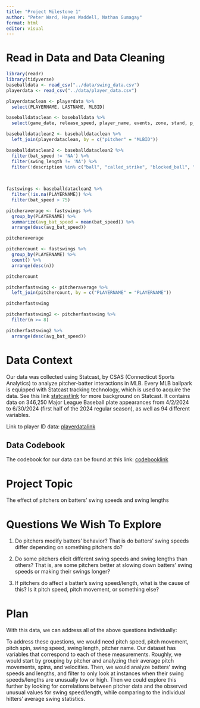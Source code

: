 ```yaml
---
title: "Project Milestone 1"
author: "Peter Ward, Hayes Waddell, Nathan Gumagay"
format: html
editor: visual
---
```


# Read in Data and Data Cleaning

```r
library(readr)
library(tidyverse)
baseballdata <- read_csv("../data/swing_data.csv")
playerdata <- read_csv("../data/player_data.csv")

playerdataclean <- playerdata %>%
  select(PLAYERNAME, LASTNAME, MLBID)
```
```r
baseballdataclean <- baseballdata %>%
  select(game_date, release_speed, player_name, events, zone, stand, p_throws, bb_type, balls, strikes, pfx_x, pfx_z, outs_when_up, inning, hit_distance_sc, launch_angle, launch_speed, effective_speed, release_spin_rate, launch_speed_angle, estimated_ba_using_speedangle, estimated_woba_using_speedangle, woba_value, bat_score, fld_score, pitch_name, pitcher, bat_speed, swing_length, description)

baseballdataclean2 <- baseballdataclean %>% 
  left_join(playerdataclean, by = c("pitcher" = "MLBID"))

baseballdataclean2 <- baseballdataclean2 %>%
  filter(bat_speed != 'NA') %>%
  filter(swing_length != 'NA') %>%
  filter(!description %in% c("ball", "called_strike", "blocked_ball", "pitchout", "hit_by_pitch", "foul_bunt","missed_bunt", "bunt_foul_tip"))
  
  
```

```r
fastswings <- baseballdataclean2 %>%
  filter(!is.na(PLAYERNAME)) %>%
  filter(bat_speed > 75)

pitcheraverage <- fastswings %>%
  group_by(PLAYERNAME) %>%
  summarize(avg_bat_speed = mean(bat_speed)) %>%
  arrange(desc(avg_bat_speed))

pitcheraverage

pitchercount <- fastswings %>%
  group_by(PLAYERNAME) %>%
  count() %>%
  arrange(desc(n))

pitchercount

pitcherfastswing <- pitcheraverage %>% 
  left_join(pitchercount, by = c("PLAYERNAME" = "PLAYERNAME"))

pitcherfastswing

pitcherfastswing2 <- pitcherfastswing %>%
  filter(n >= 8)

pitcherfastswing2 %>%
  arrange(desc(avg_bat_speed))


```



# Data Context

Our data was collected using Statcast, by CSAS (Connecticut Sports Analytics) to analyze pitcher-batter interactions in MLB. Every MLB ballpark is equipped with Statcast tracking technology, which is used to acquire the data. See this link [statcastlink](https://www.mlb.com/glossary/statcast) for more background on Statcast. It contains data on 346,250 Major League Baseball plate appearances from 4/2/2024 to 6/30/2024 (first half of the 2024 regular season), as well as 94 different variables.

Link to player ID data: [playerdatalink](https://www.smartfantasybaseball.com/tools/)

## Data Codebook

The codebook for our data can be found at this link: [codebooklink](https://baseballsavant.mlb.com/csv-docs)

# Project Topic

The effect of pitchers on batters' swing speeds and swing lengths

# Questions We Wish To Explore

1.  Do pitchers modify batters' behavior? That is do batters' swing speeds differ depending on something pitchers do?

2.  Do some pitchers elicit different swing speeds and swing lengths than others? That is, are some pitchers better at slowing down batters' swing speeds or making their swings longer?

3.  If pitchers do affect a batter's swing speed/length, what is the cause of this? Is it pitch speed, pitch movement, or something else?

# Plan

With this data, we can address all of the above questions individually:

To address these questions, we would need pitch speed, pitch movement, pitch spin, swing speed, swing length, pitcher name. Our dataset has variables that correspond to each of these measurements. Roughly, we would start by grouping by pitcher and analyzing their average pitch movements, spins, and velocities. Then, we would analyze batters' swing speeds and lengths, and filter to only look at instances when their swing speeds/lengths are unusually low or high. Then we could explore this further by looking for correlations between pitcher data and the observed unusual values for swing speed/length, while comparing to the individual hitters' average swing statistics.
